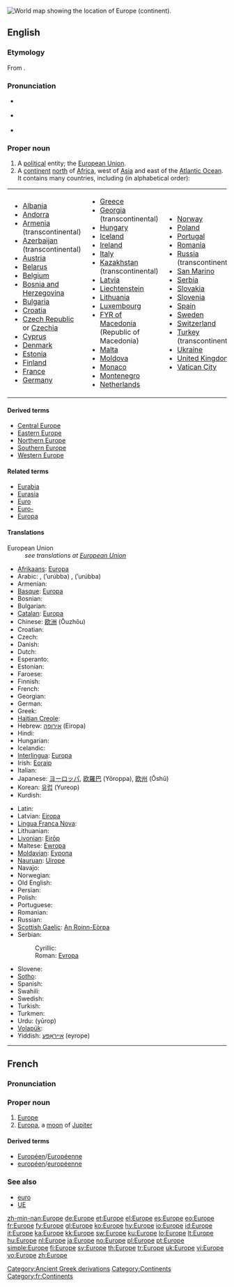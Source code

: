 [[Image:LocationEurope.png|thumb|World map showing the location of Europe (continent).]]
{{also|europe|europé}}
==English==
{{wikipedia}}

===Etymology===
From {{etyl|grc}} {{term|Εὐρώπη|tr=Eurōpē|lang=grc}}.

===Pronunciation===
* {{a|RP}} {{IPA|/ˈjʊərəp/}}
* {{a|US}} {{IPA|/ˈjʊrəp/}}
* {{audio|en-us-Europe.ogg|Audio (US)}}

===Proper noun===
{{en-proper noun}}

# A [[political]] entity; the [[European Union]].
# A [[continent]] [[north]] of [[Africa]], west of [[Asia]] and east of the [[Atlantic Ocean]]. It contains many countries, including (in alphabetical order):

{| border="0" cellpadding="2"
|-
|
* [[Albania]]
* [[Andorra]]
* [[Armenia]] (transcontinental)
* [[Azerbaijan]] (transcontinental)
* [[Austria]]
* [[Belarus]]
* [[Belgium]]
* [[Bosnia and Herzegovina]]
* [[Bulgaria]]
* [[Croatia]]
* [[Czech Republic]] or [[Czechia]]
* [[Cyprus]]
* [[Denmark]]
* [[Estonia]]
* [[Finland]]
* [[France]]
* [[Germany]]
| valign="top" |
* [[Greece]]
* [[Georgia]] (transcontinental)
* [[Hungary]]
* [[Iceland]]
* [[Ireland]]
* [[Italy]]
* [[Kazakhstan]] (transcontinental)
* [[Latvia]]
* [[Liechtenstein]]
* [[Lithuania]]
* [[Luxembourg]]
* [[Former Yugoslav Republic of Macedonia|FYR of Macedonia]] (Republic of Macedonia)
* [[Malta]]
* [[Moldova]]
* [[Monaco]]
* [[Montenegro]]
* [[Netherlands]]
| valign="top" |
* [[Norway]]
* [[Poland]]
* [[Portugal]]
* [[Romania]]
* [[Russia]] (transcontinental)
* [[San Marino]]
* [[Serbia]]
* [[Slovakia]]
* [[Slovenia]]
* [[Spain]]
* [[Sweden]]
* [[Switzerland]]
* [[Turkey]] (transcontinental)
* [[Ukraine]]
* [[United Kingdom]]
* [[Vatican City]]
|}

====Derived terms====
* [[Central Europe]]
* [[Eastern Europe]]
* [[Northern Europe]]
* [[Southern Europe]]
* [[Western Europe]]

====Related terms====
* [[Eurabia]]
* [[Eurasia]]
* [[Euro]]
* [[Euro-]]
* [[Europa]]

====Translations====
;European Union
: ''see translations at [[European Union]]''

{{trans-top|continent}}
* [[Afrikaans]]: [[Europa]]
* Arabic: {{Arab|[[أوروبا]]}} {{f}}, {{Arab|[[أوربا]]}} (’urúbba) {{f}}, {{Arab|[[أوروبة]]}} (’urúbba) {{f}}
* Armenian: {{t+|hy|Եվրոպա|tr=Evropa}}
* [[Basque]]: [[Europa]]
* Bosnian: {{t-|bs|Evropa|f}}
* Bulgarian: {{t+|bg|Европа|f}}
* [[Catalan]]: [[Europa]] {{f}}
* Chinese: [[欧洲]] (Ōuzhōu)
* Croatian: {{t+|hr|Europa|f|alt=Európa}}
* Czech: {{t+|cs|Evropa|f}}
* Danish: {{t-|da|Europa}}
* Dutch: {{t+|nl|Europa|n}}
* Esperanto: {{t+|eo|Eŭropo|xs=Esperanto}}
* Estonian: {{t+|et|Euroopa}}
* Faroese: {{t-|fo|Evropa|n|xs=Faroese}}
* Finnish: {{t+|fi|Eurooppa}}
* French: {{t+|fr|Europe|f}}
* Georgian: {{t-|ka|ევროპა|tr=evropa|sc=Geor|xs=Georgian}}
* German: {{t+|de|Europa|n}}
* Greek: {{t+|el|Ευρώπη|f|tr=Evrópi}}
* [[Haitian Creole]]: {{tø|ht|Ewòp}}
* Hebrew: [[אירופה]] (Eiropa) {{f}}
* Hindi: {{t+|hi|यूरोप|tr=yūrop|xs=Hindi}}
* Hungarian: {{t+|hu|Európa}}
* Icelandic: {{t+|is|Evrópa|f}}
* [[Interlingua]]: [[Europa]]
* Irish: [[Eoraip]]
* Italian: {{t+|it|Europa}}
* Japanese: [[ヨーロッパ]], [[欧羅巴]] (Yōroppa), [[欧州]] (Ōshū)
* Korean: [[유럽]] (Yureop)
* Kurdish: {{ku-Arab|[[ئه‌وروپا]]}}
{{trans-mid}}
* Latin: {{t+|la|Europa|f}}
* Latvian: [[Eiropa]] {{f}}
* [[Lingua Franca Nova]]: {{tø|lfn|Europa}}
* Lithuanian: {{t+|lt|Europa|f|xs=Lithuanian}}
* [[Livonian]]: [[Eirōp]]
* Maltese: [[Ewropa]] {{f}}
* [[Moldavian]]: [[Еуропа]] {{f}}
* [[Nauruan]]: [[Uirope]]
* Navajo: {{tø|nv|Béésh Bichʼahníí bikéyah}}
* Norwegian: {{t+|no|Europa}}
* Old English: {{t-|ang|Europa|m|xs=Old English}}
* Persian: {{fa-Arab|[[اورپا]]}}
* Polish: {{t+|pl|Europa|f}}
* Portuguese: {{t+|pt|Europa|f}}
* Romanian: {{t+|ro|Europa|f}}
* Russian: {{t+|ru|Европа|f|tr=Jevrópa}}
* [[Scottish Gaelic]]: [[An Roinn-Eòrpa]] {{f}}
* Serbian:
*: Cyrillic: {{t+|sr|Европа|f|sc=Cyrl}}
*: Roman: [[Evropa]] {{f}}
* Slovene: {{t+|sl|Evropa|f}}
* [[Sotho]]: {{t|st|Yuropo|xs=Sotho}}
* Spanish: {{t+|es|Europa|f}}
* Swahili: {{t+|sw|Bara Uropa|xs=Swahili}}
* Swedish: {{t+|sv|Europa}}
* Turkish: {{t+|tr|Avrupa}}
* Turkmen: {{t|tk|Ýewropa}}
* Urdu: {{ur-Arab|[[یورپ]]}} (yūrop)
* [[Volapük]]: {{t+|vo|Yurop|xs=Volapük}}
* Yiddish: [[אייראָפּע]] (eyrope) {{f}}
{{trans-bottom}}

[[Category:Ancient Greek derivations]]
[[Category:Continents]]

----

==French==

===Pronunciation===
{{audio-IPA|Fr-Europe.ogg|/ø.ʁɔp/|lang=fr}}

===Proper noun===
{{infl|fr|proper noun|g=f}}

# [[#English|Europe]]
# [[Europa]], a [[moon]] of [[Jupiter]]

====Derived terms====
* [[Européen]]/[[Européenne]]
* [[européen]]/[[européenne]]

===See also===
* [[euro]]
* [[UE]]

[[Category:fr:Continents]]

[[zh-min-nan:Europe]]
[[de:Europe]]
[[et:Europe]]
[[el:Europe]]
[[es:Europe]]
[[eo:Europe]]
[[fr:Europe]]
[[fy:Europe]]
[[gl:Europe]]
[[ko:Europe]]
[[hy:Europe]]
[[io:Europe]]
[[id:Europe]]
[[it:Europe]]
[[ka:Europe]]
[[kk:Europe]]
[[sw:Europe]]
[[ku:Europe]]
[[lo:Europe]]
[[lt:Europe]]
[[hu:Europe]]
[[nl:Europe]]
[[ja:Europe]]
[[no:Europe]]
[[pl:Europe]]
[[pt:Europe]]
[[simple:Europe]]
[[fi:Europe]]
[[sv:Europe]]
[[th:Europe]]
[[tr:Europe]]
[[uk:Europe]]
[[vi:Europe]]
[[vo:Europe]]
[[zh:Europe]]